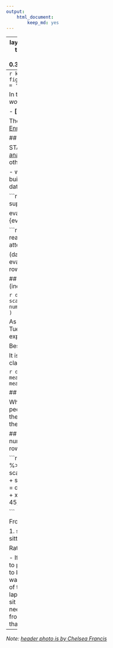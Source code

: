 ```yaml
---
output: 
    html_document:
        keep_md: yes
---
```

---
layout: post
author: "csiu"
date: 2015-12-25
title: "Attendance in STAT547M"
categories: update
tags: data-analysis
header-img-http: https://images.unsplash.com/photo-1421906375741-f6bda4abe433?ixlib=rb-0.3.5&q=80&fm=jpg&crop=entropy&w=1080&fit=max&s=e9b3682c6237e28ffd641e8e825880c6
---
```r
knitr::opts_chunk$set(echo=FALSE,
                      results='hide',
                      fig.retina = 2,
                      fig.path='/Users/csiu/project/blog/myblog/img/figure/2015-12-25/')
options(knitr.table.format = 'markdown')
```

In this post, I would like to share the [attendance in STAT 547M](https://gist.github.com/csiu/71b3db027ec892018afe) dataset that I created as part of my "*I wonder how many people are taking this class*" <strike>thought</strike> experiment.

- **[DATASET]**: [Attendance by row (left-side + right-side) in STAT 547M in 2015](https://gist.github.com/csiu/71b3db027ec892018afe)

The concoction of this dataset was inspired by @jennybc who made available the dataset for the [Enrollment in STAT 545A in 2015 by degree and program](https://gist.github.com/jennybc/924fe242a31e0239762f).

## About STAT 547M

STAT 547M is the second half of the [STAT 545A and STAT 547M: Data wrangling, exploration, and analysis with R](https://stat545-ubc.github.io) course taught by @jennybc. Each week, there were 2 classes: one on Tuesday and the other on Thursday. In this 6 week class, we learned about:

- week 1: data input/output & regex
- week 2: data wrangling & tidying of web survey data
- week 3: building your first R package
- week 4: task automation, pipelines, and GNU Make
- week 5: getting data from the web
- week 6: building Shiny apps

```r
library(readr)
suppressPackageStartupMessages(library(dplyr))
library(tidyr)
suppressPackageStartupMessages(library(scales))
library(ggplot2)
library(viridis)

evalstring <- function(x){
  if (length(x) == 1){
    eval(parse(text=x))  
  } else {
    unlist(lapply(x, function(i){eval(parse(text=i))}))  
  }
}
```

```r
(dat <- read_delim("https://gist.githubusercontent.com/csiu/71b3db027ec892018afe/raw/stat547m-attendance.tsv", "\t") %>% 
  tbl_df()) %>% 
  knitr::kable()

(dat <- dat %>% 
  mutate(
    row_1 = evalstring(row_1),
    row_2 = evalstring(row_2),
    row_3 = evalstring(row_3),
    row_4 = evalstring(row_4),
    row_5 = evalstring(row_5),
    total = row_1 + row_2 + row_3 + row_4 + row_5
  )) %>% 
  knitr::kable()
```

## Attendance is high  in the first weeek
Here we plot the total number of people in attendance (including students + TAs) for each day of the course.

```r
dat %>% 
  ggplot(aes(x = date, y = total)) +
  geom_point(size = 4, color = "red") +
  scale_x_date(breaks = dat$date, labels = date_format("%b %d")) +
  xlab("") +
  ylab("Total number of students") +
  theme_bw() +
  theme(
    axis.text.x = element_text(angle = 45, hjust = 1)
  )
```

As expected, attendance in the first week is high. We can also see that there is more attendance on Tuesdays (where new material is introduced) than Thursdays (where the Tuesday material is expanded).

Besides the first week, week 3 -- building your first R package -- was also relatively popular.

It is also interesting to see that there was the fewest number of students in attendance in the last class when we learned about building a Shiny app.

```r
dat %>% 
  mutate(x = 1) %>% 
  group_by(x) %>% 
  summarise(
    r1_avg = mean(row_1),
    r2_avg = mean(row_2),
    r3_avg = mean(row_3),
    r4_avg = mean(row_4),
    r5_avg = mean(row_5),
    total_avg = mean(total)
  ) %>% 
  select(-x)
```

## Most people sit on the right side of the room
```r
(datLR <- read_delim("https://gist.githubusercontent.com/csiu/71b3db027ec892018afe/raw/stat547m-attendance.tsv", "\t") %>% 
  tbl_df()) %>% 
  filter(grepl('\\+', row_1)) %>% 
  gather(Row, v, starts_with('row')) %>% 
  separate(v, into = c('L', 'R'), sep="\\+", convert = TRUE) %>% 
  group_by(date) %>% 
  summarise(Left = sum(L),
            Right = sum(R)) %>% 
  gather(Side,count,-date) %>% 
  ggplot(aes(x=date, y=count, group=Side, fill=Side, color=Side)) +
  geom_point(size=3, alpha=0.6) + 
  geom_line() +
  scale_x_date(breaks = dat$date, labels = date_format("%b %d")) +
  xlab("") +
  ylab("Number of students") +
  theme_bw() +
  theme(
    axis.text.x = element_text(angle = 45, hjust = 1)
  )
```

When we plot the number of people sitting on the left vs right side of the room, we see that most people tend to sit on the right (a.k.a. the professor's left). This phenomena might be because out of the two doors leading to opposite sides of the classroom, the door leading to the right side is closer to the stairway which leads to the classroom i.e. the path of least resistance.

## Most people sit in the second and back rows
In the classroom, there are 5 rows. Here we plot the number of students in each row for each day. We also included the average number of students per row per day as denoted by the black dots.

```r
nrows <- sum(grepl("^row_", colnames(dat)))
dat %>% 
  gather(Row, Count, starts_with("row")) %>% 
  ggplot(aes(x = date, y = Count)) + 
  geom_line(aes(color = Row, linetype = Row)) +
  scale_color_manual(
    values = rev(viridis(nrows)), 
    labels=c("front", "row 2", "row 3", "row 4", "back")
  ) +
  scale_linetype_discrete(
    labels=c("front", "row 2", "row 3", "row 4", "back")
  ) +
  scale_x_date(breaks = dat$date, labels = date_format("%b %d")) +
  stat_summary(fun.y = mean, geom = "point", size = 3) + 
  xlab("") +
  ylab("Number of students") +
  theme_bw() +
  theme(
    axis.text.x = element_text(angle = 45, hjust = 1)
  )

```

From this graph, we see that:

1. students prefer to sit either in the second (light green dashed line) or last (dotted line) row, and 
2. sitting in either the front (yellow solid line) or fourth (dashed line) row is least desirable.

Rationale/Conspiracy theory:

- If you sit in the front row, you're probably a keener
- If you sit near the front, you're probably going to pay close attention to the lesson
- If you sit in the second row, you're a keener, but you don't want to be seen as a keener, so you're going to sit in the second row
- If you sit in the second row, you want to be close to the professor, but being too close is scary, so you need the protection and barrier of the front row
- If you sit in the back row, it's less likely for others to see what you're doing on your laptop
- If you sit in the back row, you're probably not going to pay full attention to the lesson
- If you sit in the back row, you're a TA (who -- now that I think about it -- kind of need to be in attendance) and need to spot the students who need help
- If you sit in the back row, you got tired of sitting in the front row during nearly every class in undergrad and so now that you're a grad student (and realized that there was no point to being a keener) you're going to sit in the back row

---
*Note: [header photo is by Chelsea Francis](https://unsplash.com/photos/OrgLz7cjFIc)*
